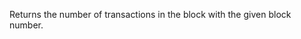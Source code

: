 
Returns the number of transactions in the block with the given block number. <CreditCost network="evm" method="eth_getBlockTransactionCountByNumber" />
